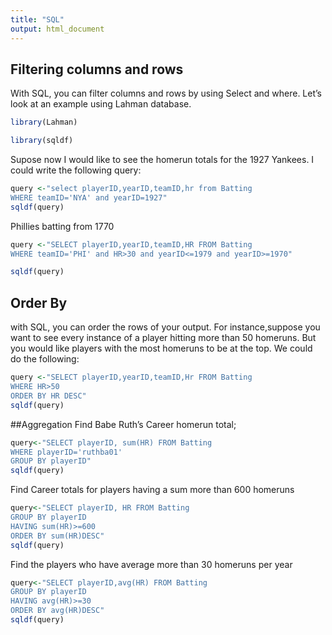 ```yaml
---
title: "SQL"
output: html_document
---
```


## Filtering columns and rows

With SQL, you can filter columns and rows by using Select and where. Let's look at an example using Lahman database.

```r
library(Lahman)

library(sqldf)
```


Supose now  I would like to see the homerun totals for the 1927 Yankees. I could write the following query:

```r
query <-"select playerID,yearID,teamID,hr from Batting
WHERE teamID='NYA' and yearID=1927"
sqldf(query)
```
Phillies batting from 1770

```r
query <-"SELECT playerID,yearID,teamID,HR FROM Batting
WHERE teamID='PHI' and HR>30 and yearID<=1979 and yearID>=1970"

sqldf(query)
```


## Order By

with SQL, you can order the rows of your output. For instance,suppose you want to see every instance of a player hitting more than 50 homeruns. But you would like players with the most homeruns to be at the top. We could do the following:
```r
query <-"SELECT playerID,yearID,teamID,Hr FROM Batting
WHERE HR>50
ORDER BY HR DESC"
sqldf(query)
```

##Aggregation
Find Babe Ruth's Career homerun total;
```r
query<-"SELECT playerID, sum(HR) FROM Batting
WHERE playerID='ruthba01'
GROUP BY playerID"
sqldf(query)
```
Find Career totals for players having a sum more than 600 homeruns
```r
query<-"SELECT playerID, HR FROM Batting
GROUP BY playerID
HAVING sum(HR)>=600
ORDER BY sum(HR)DESC"
sqldf(query)
```
Find the players who have average more than 30 homeruns per year
```r
query<-"SELECT playerID,avg(HR) FROM Batting
GROUP BY playerID
HAVING avg(HR)>=30
ORDER BY avg(HR)DESC"
sqldf(query)
```


